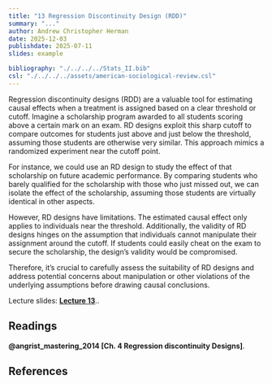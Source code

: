 ```yaml
---
title: "13 Regression Discontinuity Design (RDD)"
summary: "..."
author: Andrew Christopher Herman
date: 2025-12-03
publishdate: 2025-07-11
slides: example

bibliography: "./../../../Stats_II.bib"
csl: "./../../../assets/american-sociological-review.csl"
---
```


Regression discontinuity designs (RDD) are a valuable tool for estimating causal effects when a treatment is assigned based on a clear threshold or cutoff. Imagine a scholarship program awarded to all students scoring above a certain mark on an exam. RD designs exploit this sharp cutoff to compare outcomes for students just above and just below the threshold, assuming those students are otherwise very similar. This approach mimics a randomized experiment near the cutoff point.

For instance, we could use an RD design to study the effect of that scholarship on future academic performance. By comparing students who barely qualified for the scholarship with those who just missed out, we can isolate the effect of the scholarship, assuming those students are virtually identical in other aspects.

However, RD designs have limitations. The estimated causal effect only applies to individuals near the threshold. Additionally, the validity of RD designs hinges on the assumption that individuals cannot manipulate their assignment around the cutoff. If students could easily cheat on the exam to secure the scholarship, the design's validity would be compromised.

Therefore, it's crucial to carefully assess the suitability of RD designs and address potential concerns about manipulation or other violations of the underlying assumptions before drawing causal conclusions.

Lecture slides: [**Lecture 13**](/Lectures/13-RegDD/13-RegDD.html)..

## Readings

**@angrist_mastering_2014[Ch. 4 Regression discontinuity Designs]**.

## References
